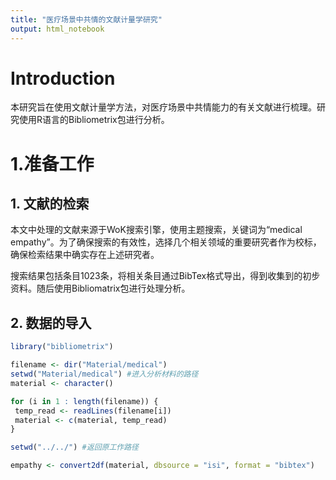 ```yaml
---
title: "医疗场景中共情的文献计量学研究"
output: html_notebook
---
```

# Introduction

本研究旨在使用文献计量学方法，对医疗场景中共情能力的有关文献进行梳理。研究使用R语言的Bibliometrix包进行分析。

# 1.准备工作

## 1. 文献的检索

本文中处理的文献来源于WoK搜索引擎，使用主题搜索，关键词为“medical empathy”。为了确保搜索的有效性，选择几个相关领域的重要研究者作为校标，确保检索结果中确实存在上述研究者。

搜索结果包括条目1023条，将相关条目通过BibTex格式导出，得到收集到的初步资料。随后使用Bibliomatrix包进行处理分析。

## 2. 数据的导入

```r
library("bibliometrix")
```

```r
filename <- dir("Material/medical")
setwd("Material/medical") #进入分析材料的路径
material <- character()

for (i in 1 : length(filename)) {
 temp_read <- readLines(filename[i])
 material <- c(material, temp_read)
}

setwd("../../") #返回原工作路径
```

```r
empathy <- convert2df(material, dbsource = "isi", format = "bibtex")
```

